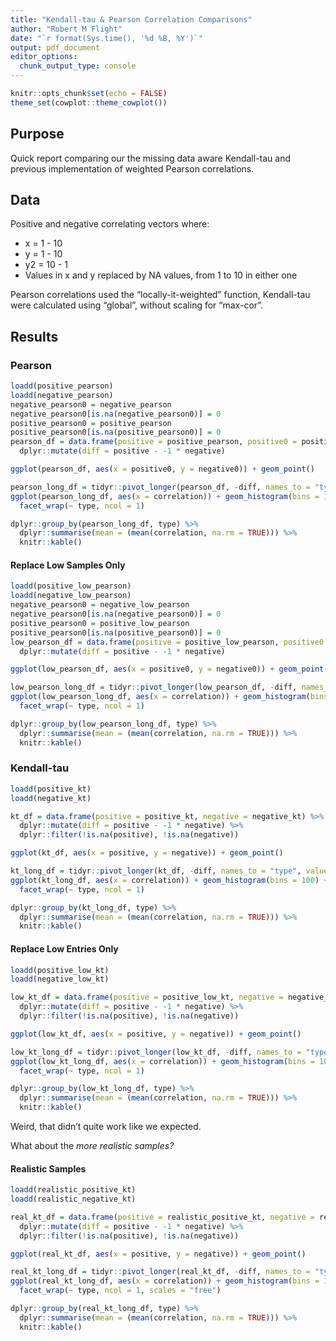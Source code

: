 ```yaml
---
title: "Kendall-tau & Pearson Correlation Comparisons"
author: "Robert M Flight"
date: "`r format(Sys.time(), '%d %B, %Y')`"
output: pdf_document
editor_options: 
  chunk_output_type: console
---
```


```r
knitr::opts_chunk$set(echo = FALSE)
theme_set(cowplot::theme_cowplot())
```

## Purpose

Quick report comparing our the missing data aware Kendall-tau and previous implementation of weighted Pearson correlations.

## Data

Positive and negative correlating vectors where:

  * x = 1 - 10
  * y = 1 - 10
  * y2 = 10 - 1
  * Values in x and y replaced by NA values, from 1 to 10 in either one
  
Pearson correlations used the "locally-it-weighted" function, Kendall-tau were calculated using "global", without scaling for "max-cor".
  
## Results

### Pearson

```r
loadd(positive_pearson)
loadd(negative_pearson)
negative_pearson0 = negative_pearson
negative_pearson0[is.na(negative_pearson0)] = 0
positive_pearson0 = positive_pearson
positive_pearson0[is.na(positive_pearson0)] = 0
pearson_df = data.frame(positive = positive_pearson, positive0 = positive_pearson0, negative = negative_pearson, negative0 = negative_pearson0) %>%
  dplyr::mutate(diff = positive - -1 * negative)
```

```r
ggplot(pearson_df, aes(x = positive0, y = negative0)) + geom_point()
```

```r
pearson_long_df = tidyr::pivot_longer(pearson_df, -diff, names_to = "type", values_to = "correlation")
ggplot(pearson_long_df, aes(x = correlation)) + geom_histogram(bins = 100) + 
  facet_wrap(~ type, ncol = 1)
```

```r
dplyr::group_by(pearson_long_df, type) %>%
  dplyr::summarise(mean = (mean(correlation, na.rm = TRUE))) %>%
  knitr::kable()
```

#### Replace Low Samples Only

```r
loadd(positive_low_pearson)
loadd(negative_low_pearson)
negative_pearson0 = negative_low_pearson
negative_pearson0[is.na(negative_pearson0)] = 0
positive_pearson0 = positive_low_pearson
positive_pearson0[is.na(positive_pearson0)] = 0
low_pearson_df = data.frame(positive = positive_low_pearson, positive0 = positive_pearson0, negative = negative_low_pearson, negative0 = negative_pearson0) %>%
  dplyr::mutate(diff = positive - -1 * negative)
```

```r
ggplot(low_pearson_df, aes(x = positive0, y = negative0)) + geom_point()
```

```r
low_pearson_long_df = tidyr::pivot_longer(low_pearson_df, -diff, names_to = "type", values_to = "correlation")
ggplot(low_pearson_long_df, aes(x = correlation)) + geom_histogram(bins = 100) + 
  facet_wrap(~ type, ncol = 1)
```

```r
dplyr::group_by(low_pearson_long_df, type) %>%
  dplyr::summarise(mean = (mean(correlation, na.rm = TRUE))) %>%
  knitr::kable()
```


### Kendall-tau

```r
loadd(positive_kt)
loadd(negative_kt)

kt_df = data.frame(positive = positive_kt, negative = negative_kt) %>%
  dplyr::mutate(diff = positive - -1 * negative) %>%
  dplyr::filter(!is.na(positive), !is.na(negative))
```

```r
ggplot(kt_df, aes(x = positive, y = negative)) + geom_point()
```

```r
kt_long_df = tidyr::pivot_longer(kt_df, -diff, names_to = "type", values_to = "correlation")
ggplot(kt_long_df, aes(x = correlation)) + geom_histogram(bins = 100) + 
  facet_wrap(~ type, ncol = 1)
```

```r
dplyr::group_by(kt_long_df, type) %>%
  dplyr::summarise(mean = (mean(correlation, na.rm = TRUE))) %>%
  knitr::kable()
```

#### Replace Low Entries Only

```r
loadd(positive_low_kt)
loadd(negative_low_kt)

low_kt_df = data.frame(positive = positive_low_kt, negative = negative_low_kt) %>%
  dplyr::mutate(diff = positive - -1 * negative) %>%
  dplyr::filter(!is.na(positive), !is.na(negative))
```

```r
ggplot(low_kt_df, aes(x = positive, y = negative)) + geom_point()
```

```r
low_kt_long_df = tidyr::pivot_longer(low_kt_df, -diff, names_to = "type", values_to = "correlation")
ggplot(low_kt_long_df, aes(x = correlation)) + geom_histogram(bins = 100) + 
  facet_wrap(~ type, ncol = 1)
```

```r
dplyr::group_by(low_kt_long_df, type) %>%
  dplyr::summarise(mean = (mean(correlation, na.rm = TRUE))) %>%
  knitr::kable()
```

Weird, that didn't quite work like we expected.

What about the *more realistic samples?*

#### Realistic Samples

```r
loadd(realistic_positive_kt)
loadd(realistic_negative_kt)

real_kt_df = data.frame(positive = realistic_positive_kt, negative = realistic_negative_kt) %>%
  dplyr::mutate(diff = positive - -1 * negative) %>%
  dplyr::filter(!is.na(positive), !is.na(negative))
```

```r
ggplot(real_kt_df, aes(x = positive, y = negative)) + geom_point()
```

```r
real_kt_long_df = tidyr::pivot_longer(real_kt_df, -diff, names_to = "type", values_to = "correlation")
ggplot(real_kt_long_df, aes(x = correlation)) + geom_histogram(bins = 100) + 
  facet_wrap(~ type, ncol = 1, scales = "free")
```

```r
dplyr::group_by(real_kt_long_df, type) %>%
  dplyr::summarise(mean = (mean(correlation, na.rm = TRUE))) %>%
  knitr::kable()
```
